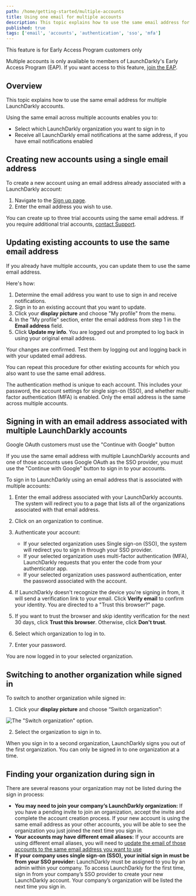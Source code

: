 ```yaml
---
path: /home/getting-started/multiple-accounts
title: Using one email for multiple accounts
description: This topic explains how to use the same email address for multiple LaunchDarkly accounts.
published: true
tags: ['email', 'accounts', 'authentication', 'sso', 'mfa']
---
```


<Callout intent="info">
<CalloutTitle>This feature is for Early Access Program customers only</CalloutTitle>
<CalloutDescription>

Multiple accounts is only available to members of LaunchDarkly's Early Access Program (EAP). If you want access to this feature, [join the EAP](https://launchdarkly.com/eap).

</CalloutDescription>
</Callout>

## Overview

This topic explains how to use the same email address for multiple LaunchDarkly accounts.

Using the same email across multiple accounts enables you to:

- Select which LaunchDarkly organization you want to sign in to
- Receive all LaunchDarkly email notifications at the same address, if you have email notifications enabled

## Creating new accounts using a single email address

To create a new account using an email address already associated with a LaunchDarkly account:

 1. Navigate to the [Sign up page](https://app.launchdarkly.com/signup).
 2. Enter the email address you wish to use.

You can create up to three trial accounts using the same email address. If you require additional trial accounts, [contact Support](https://support.launchdarkly.com/hc/en-us/requests/new).

## Updating existing accounts to use the same email address

If you already have multiple accounts, you can update them to use the same email address. 

Here's how:

1. Determine the email address you want to use to sign in and receive notifications.
2. Sign in to an existing account that you want to update.
3. Click your **display picture** and choose "My profile" from the menu.
4. In the "My profile" section, enter the email address from step 1 in the **Email address** field.
5. Click **Update my info**. You are logged out and prompted to log back in using your original email address.

Your changes are confirmed. Test them by logging out and logging back in with your updated email address.

You can repeat this procedure for other existing accounts for which you also want to use the same email address.

The authentication method is unique to each account. This includes your password, the account settings for single sign-on (SSO), and whether multi-factor authentication (MFA) is enabled. Only the email address is the same across multiple accounts.

## Signing in with an email address associated with multiple LaunchDarkly accounts

<Callout intent="info">
<CalloutTitle>Google OAuth customers must use the "Continue with Google" button</CalloutTitle>
<CalloutDescription>

If you use the same email address with multiple LaunchDarkly accounts and one of those accounts uses Google OAuth as the SSO provider, you must use the "Continue with Google" button to sign in to your accounts.

</CalloutDescription>
</Callout>

To sign in to LaunchDarkly using an email address that is associated with multiple accounts:

1. Enter the email address associated with your LaunchDarkly accounts. The system will redirect you to a page that lists all of the organizations associated with that email address.
2. Click on an organization to continue.
3. Authenticate your account:

    * If your selected organization uses Single sign-on (SSO), the system will redirect you to sign in through your SSO provider. 
    * If your selected organization uses multi-factor authentication (MFA), LaunchDarkly requests that you enter the code from your authenticator app.
    * If your selected organization uses password authentication, enter the password associated with the account.  
4. If LaunchDarkly doesn't recognize the device you're signing in from, it will send a verification link to your email. Click **Verify email** to confirm your identity. You are directed to a "Trust this browser?" page.
5. If you want to trust the browser and skip identity verification for the next 30 days, click **Trust this browser**. Otherwise, click **Don't trust**.
6. Select which organization to log in to.
7. Enter your password.

You are now logged in to your selected organization.
## Switching to another organization while signed in

To switch to another organization while signed in:

 1. Click your **display picture** and choose “Switch organization”:
  
![The "Switch organization" option.](switch-organization-menu.png)

2. Select the organization to sign in to. 

When you sign in to a second organization, LaunchDarkly signs you out of the first organization. You can only be signed in to one organization at a time.

## Finding your organization during sign in

There are several reasons your organization may not be listed during the sign in process: 

- **You may need to join your company’s LaunchDarkly organization:** If you have a pending invite to join an organization, accept the invite and complete the account creation process. If your new account is using the same email address as your other accounts, you will be able to see the organization you just joined the next time you sign in.
- **Your accounts may have different email aliases:** If your accounts are using different email aliases, you will need to [update the email of those accounts to the same email address you want to use](/home/getting-started/multiple-accounts#updating-existing-accounts-to-use-the-same-email-address)
- **If your company uses single sign-on (SSO), your initial sign in must be from your SSO provider:** LaunchDarkly must be assigned to you by an admin within your company. To access LaunchDarkly for the first time, sign in from your company’s SSO provider to create your new LaunchDarkly account. Your company’s organization will be listed the next time you sign in.

